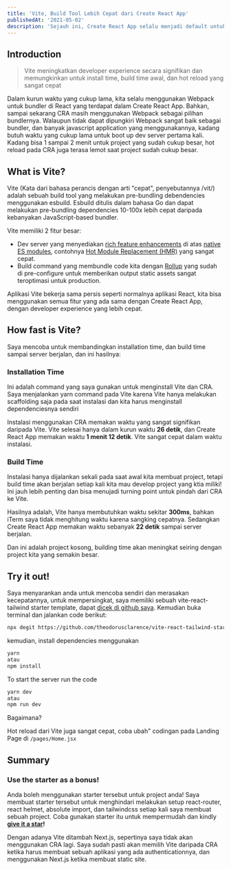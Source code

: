 ```yaml
---
title: 'Vite, Build Tool Lebih Cepat dari Create React App'
publishedAt: '2021-05-02'
description: 'Sejauh ini, Create React App selalu menjadi default untuk membuat aplikasi React, apakah ada yang lebih baik?'
---
```


## Introduction

> Vite meningkatkan developer experience secara signifikan dan memungkinkan untuk install time, build time awal, dan hot reload yang sangat cepat

Dalam kurun waktu yang cukup lama, kita selalu menggunakan Webpack untuk bundler di React yang terdapat dalam Create React App. Bahkan, sampai sekarang CRA masih menggunakan Webpack sebagai pilihan bundlernya. Walaupun tidak dapat dipungkiri Webpack sangat baik sebagai bundler, dan banyak javascript application yang menggunakannya, kadang butuh waktu yang cukup lama untuk boot up dev server pertama kali. Kadang bisa 1 sampai 2 menit untuk project yang sudah cukup besar, hot reload pada CRA juga terasa lemot saat project sudah cukup besar.

## What is Vite?

Vite (Kata dari bahasa perancis dengan arti "cepat", penyebutannya /vit/) adalah sebuah build tool yang melakukan pre-bundling debendencies menggunakan esbuild. Esbuild ditulis dalam bahasa Go dan dapat melakukan pre-bundling dependencies 10-100x lebih cepat daripada kebanyakan JavaScript-based bundler.

Vite memiliki 2 fitur besar:

- Dev server yang menyediakan [rich feature enhancements](https://vitejs.dev/guide/features.html) di atas [native ES modules](https://developer.mozilla.org/en-US/docs/Web/JavaScript/Guide/Modules), contohnya [Hot Module Replacement (HMR)](https://vitejs.dev/guide/features.html#hot-module-replacement) yang sangat cepat.
- Build command yang membundle code kita dengan [Rollup](https://rollupjs.org/) yang sudah di pre-configure untuk memberikan output static assets sangat teroptimasi untuk production.

Aplikasi Vite bekerja sama persis seperti normalnya aplikasi React, kita bisa menggunakan semua fitur yang ada sama dengan Create React App, dengan developer experience yang lebih cepat.

## How fast is Vite?

Saya mencoba untuk membandingkan installation time, dan build time sampai server berjalan, dan ini hasilnya:

### Installation Time

<CloudinaryImg
  className='bg-gray-500'
  publicId='theodorusclarence/blogs/vite-cra/ss-1_ly7ujv.png'
  alt='Compare Installation'
  width={1296}
  height={387}
/>

Ini adalah command yang saya gunakan untuk menginstall Vite dan CRA. Saya menjalankan yarn command pada Vite karena Vite hanya melakukan scaffolding saja pada saat instalasi dan kita harus menginstall dependenciesnya sendiri

<CloudinaryImg
  className='bg-gray-500'
  publicId='theodorusclarence/blogs/vite-cra/ss-2_wafn2f.png'
  alt='Compare Installation'
  width={1286}
  height={379}
/>

Instalasi menggunakan CRA memakan waktu yang sangat signifikan daripada Vite. Vite selesai hanya dalam kurun waktu **26 detik**, dan Create React App memakan waktu **1 menit 12 detik**. Vite sangat cepat dalam waktu instalasi.

### Build Time

Instalasi hanya dijalankan sekali pada saat awal kita membuat project, tetapi build time akan berjalan setiap kali kita mau develop project yang ktia miliki! Ini jauh lebih penting dan bisa menujadi turning point untuk pindah dari CRA ke Vite.

<CloudinaryImg
  className='bg-gray-500'
  publicId='theodorusclarence/blogs/vite-cra/ss-3_daoqv0.png'
  alt='Compare Build Time'
  width={1312}
  height={421}
/>

Hasilnya adalah, Vite hanya membutuhkan waktu sekitar **300ms**, bahkan iTerm saya tidak menghitung waktu karena sangking cepatnya. Sedangkan Create React App memakan waktu sebanyak **22 detik** sampai server berjalan.

Dan ini adalah project kosong, building time akan meningkat seiring dengan project kita yang semakin besar.

## Try it out!

Saya menyarankan anda untuk mencoba sendiri dan merasakan kecepatannya, untuk mempersingkat, saya memiliki sebuah vite-react-tailwind starter template, dapat [dicek di github saya](https://github.com/theodorusclarence/vite-react-tailwind-starter). Kemudian buka terminal dan jalankan code berikut:

```bash
npx degit https://github.com/theodorusclarence/vite-react-tailwind-starter project-name
```

kemudian, install dependencies menggunakan

```bash
yarn
atau
npm install
```

To start the server run the code

```bash
yarn dev
atau
npm run dev
```

Bagaimana?

Hot reload dari Vite juga sangat cepat, coba ubah" codingan pada Landing Page di `/pages/Home.jsx`

## Summary

### Use the starter as a bonus!

Anda boleh menggunakan starter tersebut untuk project anda! Saya membuat starter tersebut untuk menghindari melakukan setup react-router, react helmet, absolute import, dan tailwindcss setiap kali saya membuat sebuah project. Coba gunakan starter itu untuk mempermudah dan kindly **[give it a star](https://github.com/theodorusclarence/vite-react-tailwind-starter)!**

Dengan adanya Vite ditambah Next.js, sepertinya saya tidak akan menggunakan CRA lagi. Saya sudah pasti akan memilih Vite daripada CRA ketika harus membuat sebuah aplikasi yang ada authenticationnya, dan menggunakan Next.js ketika membuat static site.
